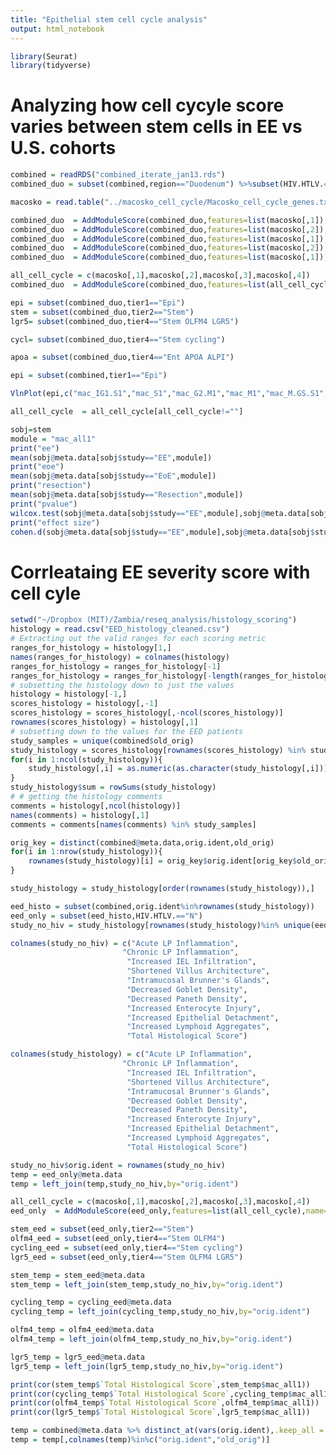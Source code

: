 ```yaml
---
title: "Epithelial stem cell cycle analysis"
output: html_notebook
---
```


```r
library(Seurat)
library(tidyverse)
```

# Analyzing how cell cycyle score varies between stem cells in EE vs U.S. cohorts

```r
combined = readRDS("combined_iterate_jan13.rds")
combined_duo = subset(combined,region=="Duodenum") %>%subset(HIV.HTLV.=="N")
```

```r
macosko = read.table("../macosko_cell_cycle/Macosko_cell_cycle_genes.txt",sep="\t",header = 1)
```

```r
combined_duo  = AddModuleScore(combined_duo,features=list(macosko[,1]),name="mac_IG1.S")
combined_duo  = AddModuleScore(combined_duo,features=list(macosko[,2]),name="mac_S")
combined_duo  = AddModuleScore(combined_duo,features=list(macosko[,1]),name="mac_G2.M")
combined_duo  = AddModuleScore(combined_duo,features=list(macosko[,2]),name="mac_M")
combined_duo  = AddModuleScore(combined_duo,features=list(macosko[,1]),name="mac_M.G1")

```

```r
all_cell_cycle = c(macosko[,1],macosko[,2],macosko[,3],macosko[,4])
combined_duo  = AddModuleScore(combined_duo,features=list(all_cell_cycle),name="mac_all")
```

```r
epi = subset(combined_duo,tier1=="Epi")
stem = subset(combined_duo,tier2=="Stem")
lgr5= subset(combined_duo,tier4=="Stem OLFM4 LGR5")
```

```r
cycl= subset(combined_duo,tier4=="Stem cycling")
```


```r
apoa = subset(combined_duo,tier4=="Ent APOA ALPI")
```

```r
epi = subset(combined,tier1=="Epi")
```


```r
VlnPlot(epi,c("mac_IG1.S1","mac_S1","mac_G2.M1","mac_M1","mac_M.GS.S1","mac_all1"),pt.size=0.0,group.by="study") 
```

```r
all_cell_cycle  = all_cell_cycle[all_cell_cycle!=""]
```



```r
sobj=stem
module = "mac_all1"
print("ee")
mean(sobj@meta.data[sobj$study=="EE",module])
print("eoe")
mean(sobj@meta.data[sobj$study=="EoE",module])
print("resection")
mean(sobj@meta.data[sobj$study=="Resection",module])
print("pvalue")
wilcox.test(sobj@meta.data[sobj$study=="EE",module],sobj@meta.data[sobj$study!="EE",module])
print("effect size")
cohen.d(sobj@meta.data[sobj$study=="EE",module],sobj@meta.data[sobj$study!="EE",module])
```


# Corrleataing EE severity score with cell cyle

```r
setwd("~/Dropbox (MIT)/Zambia/reseq_analysis/histology_scoring")
histology = read.csv("EED_histology_cleaned.csv")
# Extracting out the valid ranges for each scoring metric
ranges_for_histology = histology[1,]
names(ranges_for_histology) = colnames(histology)
ranges_for_histology = ranges_for_histology[-1]
ranges_for_histology = ranges_for_histology[-length(ranges_for_histology)]
# subsetting the histology down to just the values
histology = histology[-1,]
scores_histology = histology[,-1]
scores_histology = scores_histology[,-ncol(scores_histology)]
rownames(scores_histology) = histology[,1]
# subsetting down to the values for the EED patients
study_samples = unique(combined$old_orig)
study_histology = scores_histology[rownames(scores_histology) %in% study_samples,]
for(i in 1:ncol(study_histology)){
    study_histology[,i] = as.numeric(as.character(study_histology[,i]))
}
study_histology$sum = rowSums(study_histology)
# # getting the histology comments
comments = histology[,ncol(histology)]
names(comments) = histology[,1]
comments = comments[names(comments) %in% study_samples]

orig_key = distinct(combined@meta.data,orig.ident,old_orig)
for(i in 1:nrow(study_histology)){
    rownames(study_histology)[i] = orig_key$orig.ident[orig_key$old_orig==rownames(study_histology)[i]]
}

study_histology = study_histology[order(rownames(study_histology)),]

eed_histo = subset(combined,orig.ident%in%rownames(study_histology))
eed_only = subset(eed_histo,HIV.HTLV.=="N")
study_no_hiv = study_histology[rownames(study_histology)%in% unique(eed_only$orig.ident),]

colnames(study_no_hiv) = c("Acute LP Inflammation",
                         "Chronic LP Inflammation",
                          "Increased IEL Infiltration",
                          "Shortened Villus Architecture",
                          "Intramucosal Brunner's Glands",
                          "Decreased Goblet Density",
                          "Decreased Paneth Density",
                          "Increased Enterocyte Injury",
                          "Increased Epithelial Detachment",
                          "Increased Lymphoid Aggregates",
                          "Total Histological Score")

colnames(study_histology) = c("Acute LP Inflammation",
                         "Chronic LP Inflammation",
                          "Increased IEL Infiltration",
                          "Shortened Villus Architecture",
                          "Intramucosal Brunner's Glands",
                          "Decreased Goblet Density",
                          "Decreased Paneth Density",
                          "Increased Enterocyte Injury",
                          "Increased Epithelial Detachment",
                          "Increased Lymphoid Aggregates",
                          "Total Histological Score")

study_no_hiv$orig.ident = rownames(study_no_hiv)
temp = eed_only@meta.data
temp = left_join(temp,study_no_hiv,by="orig.ident")
```

```r
all_cell_cycle = c(macosko[,1],macosko[,2],macosko[,3],macosko[,4])
eed_only  = AddModuleScore(eed_only,features=list(all_cell_cycle),name="mac_all")
```


```r
stem_eed = subset(eed_only,tier2=="Stem")
olfm4_eed = subset(eed_only,tier4=="Stem OLFM4")
cycling_eed = subset(eed_only,tier4=="Stem cycling")
lgr5_eed = subset(eed_only,tier4=="Stem OLFM4 LGR5")
```


```r
stem_temp = stem_eed@meta.data
stem_temp = left_join(stem_temp,study_no_hiv,by="orig.ident")

cycling_temp = cycling_eed@meta.data
cycling_temp = left_join(cycling_temp,study_no_hiv,by="orig.ident")

olfm4_temp = olfm4_eed@meta.data
olfm4_temp = left_join(olfm4_temp,study_no_hiv,by="orig.ident")

lgr5_temp = lgr5_eed@meta.data
lgr5_temp = left_join(lgr5_temp,study_no_hiv,by="orig.ident")
```

```r
print(cor(stem_temp$`Total Histological Score`,stem_temp$mac_all1))
print(cor(cycling_temp$`Total Histological Score`,cycling_temp$mac_all1))
print(cor(olfm4_temp$`Total Histological Score`,olfm4_temp$mac_all1))
print(cor(lgr5_temp$`Total Histological Score`,lgr5_temp$mac_all1))
```

```r
temp = combined@meta.data %>% distinct_at(vars(orig.ident),.keep_all = T)
temp = temp[,colnames(temp)%in%c("orig.ident","old_orig")]
```

